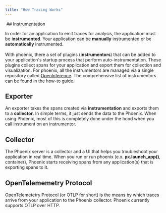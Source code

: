 ```yaml
---
title: "How Tracing Works"
---
```


<Frame caption="The phoenix server is collector of traces over OTLP">
  <img src="https://storage.googleapis.com/arize-assets/phoenix/assets/images/deployment.png" alt="" />
</Frame>
## Instrumentation

In order for an application to emit traces for analysis, the application must be **instrumented**. Your application can be **manually** instrumented or be **automatically** instrumented.\
\
With phoenix, there a set of plugins (**instrumentors**) that can be added to your application's startup process that perform auto-instrumentation. These plugins collect spans for your application and export them for collection and visualization. For phoenix, all the instrumentors are managed via a single repository called [OpenInference](https://github.com/Arize-ai/openinference). The comprehensive list of instrumentors can be found in the how-to guide.

## Exporter

An exporter takes the spans created via **instrumentation** and exports them to a **collector**. In simple terms, it just sends the data to the Phoenix. When using Phoenix, most of this is completely done under the hood when you call instrument on an instrumentor.

## Collector

The Phoenix server is a collector and a UI that helps you troubleshoot your application in real time. When you run or run phoenix (e.x. **px.launch\_app()**, container), Phoenix starts receiving spans from any application(s) that is exporting spans to it.

## OpenTelememetry Protocol

OpenTelemetetry Protocol (or OTLP for short) is the means by which traces arrive from your application to the Phoenix collector. Phoenix currently supports OTLP over HTTP.
